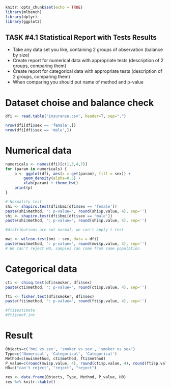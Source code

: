```r
knitr::opts_chunk$set(echo = TRUE)
library(mlbench)
library(dplyr)
library(ggplot2)
```


## TASK #4.1 Statistical Report with Tests Results
- Take any data set you like, containing 2 groups of observation (balance by size)
- Create report for numerical data with appropriate tests (description of 2 groups, comparing them)
- Create report for categorical data with appropriate tests (description of 2 groups, comparing them)
- When comparing you should put name of method and p-value

# Dataset choise and balance check
```r
dfi <- read.table('insurance.csv', header=T, sep=",")

nrow(dfi[dfi$sex == 'female',])
nrow(dfi[dfi$sex == 'male',])
```

# Numerical data
```r
numericals <- names(dfi)[c(1,3,4,7)]
for (param in numericals) {
    p <- ggplot(dfi, aes(x = get(param), fill = sex)) +
        geom_density(alpha=0.5) +
        xlab(param) + theme_bw()
    print(p)
}
```

```r
# Normality test
shi <- shapiro.test(dfi$bmi[dfi$sex == 'female'])
paste(shi$method, ": p-value=", round(shi$p.value, 4), sep='')
shi <- shapiro.test(dfi$bmi[dfi$sex == 'male'])
paste(shi$method, ": p-value=", round(shi$p.value, 4), sep='')

#distributions are not normal, we can't apply t-test
```

```r
mwi <- wilcox.test(bmi ~ sex, data = dfi)
paste(mwi$method, ": p-value=", round(mwi$p.value, 4), sep='')
# We can't reject H0, samples can come from same population
```
# Categorical data
```r
cti <- chisq.test(dfi$smoker, dfi$sex)
paste(cti$method, ": p-value=", round(cti$p.value, 4), sep='')

fti <- fisher.test(dfi$smoker, dfi$sex)
paste(fti$method, ": p-value=", round(fti$p.value, 4), sep='')

#fti$estimate
#fti$conf.int
```
# Result
```r
Objects=c('bmi vs sex', 'smoker vs sex', 'smoker vs sex')
Type=c('Numerical', 'Categorical', 'Categorical')
Method=c(mwi$method, cti$method, fti$method)
P_value=c(round(mwi$p.value, 4), round(cti$p.value, 4), round(fti$p.value, 4))
H0=c("can't reject", "reject", "reject")

res <- data.frame(Objects, Type, Method, P_value, H0)
res %>% knitr::kable()
```